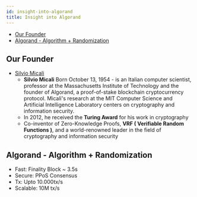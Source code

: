 ```yaml
---
id: insight-into-algorand
title: Insight into Algorand
---
```


-   [Our Founder](#our-founder)
-   [Algorand - Algorithm +
    Randomization](#algorand---algorithm--randomization)

## Our Founder
-   [Silvio Micali](https://en.wikipedia.org/wiki/Silvio_Micali)
    -   **Silvio Micali** Born October 13, 1954 - is an Italian computer
        scientist, professor at the Massachusetts Institute of
        Technology and the founder of Algorand, a proof-of-stake
        blockchain cryptocurrency protocol. Micali's research at the MIT
        Computer Science and Artificial Intelligence Laboratory centers
        on cryptography and information security.
    -   In 2012, he received the **Turing Award** for his work in
        cryptography
    -   Co-inventor of Zero-Knowledge Proofs, **VRF ( Verifiable Random
        Functions )**, and a world-renowned leader in the field of
        cryptography and information security

## Algorand - Algorithm + Randomization
-   Fast: Finality Block \~ 3.5s
-   Secure: PPoS Consensus
-   Tx: Upto 10.000tx/s
-   Scalable: 10M tx/s
